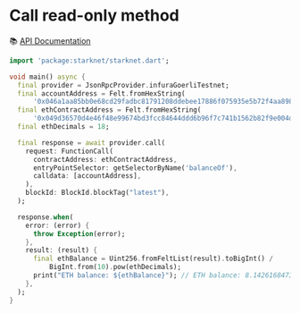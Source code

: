 # Call read-only method
📚 [API Documentation](https://pub.dev/documentation/starknet_provider/latest/)
```dart
import 'package:starknet/starknet.dart';

void main() async {
  final provider = JsonRpcProvider.infuraGoerliTestnet;
  final accountAddress = Felt.fromHexString(
      '0x046a1aa85bb0e68cd29fadbc81791208ddebee17886f075935e5b72f4aa898aa');
  final ethContractAddress = Felt.fromHexString(
      '0x049d36570d4e46f48e99674bd3fcc84644ddd6b96f7c741b1562b82f9e004dc7');
  final ethDecimals = 18;

  final response = await provider.call(
    request: FunctionCall(
      contractAddress: ethContractAddress,
      entryPointSelector: getSelectorByName('balanceOf'),
      calldata: [accountAddress],
    ),
    blockId: BlockId.blockTag("latest"),
  );

  response.when(
    error: (error) {
      throw Exception(error);
    },
    result: (result) {
      final ethBalance = Uint256.fromFeltList(result).toBigInt() /
          BigInt.from(10).pow(ethDecimals);
      print("ETH balance: ${ethBalance}"); // ETH balance: 8.142616847371661
    },
  );
}
```
